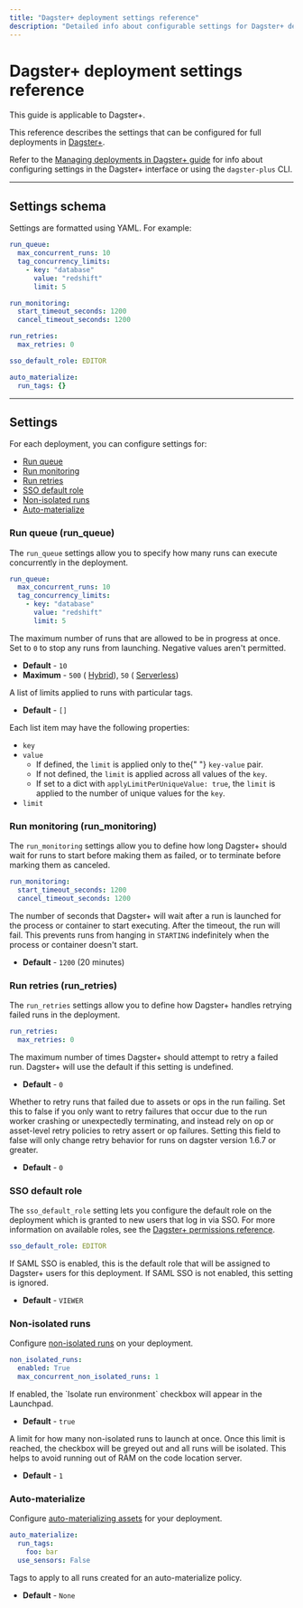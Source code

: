 ```yaml
---
title: "Dagster+ deployment settings reference"
description: "Detailed info about configurable settings for Dagster+ deployments."
---
```


# Dagster+ deployment settings reference

<Note>This guide is applicable to Dagster+.</Note>

This reference describes the settings that can be configured for full deployments in [Dagster+](/dagster-plus).

Refer to the [Managing deployments in Dagster+ guide](/dagster-plus/managing-deployments/managing-deployments#configuring-deployment-settings) for info about configuring settings in the Dagster+ interface or using the `dagster-plus` CLI.

---

## Settings schema

Settings are formatted using YAML. For example:

```yaml
run_queue:
  max_concurrent_runs: 10
  tag_concurrency_limits:
    - key: "database"
      value: "redshift"
      limit: 5

run_monitoring:
  start_timeout_seconds: 1200
  cancel_timeout_seconds: 1200

run_retries:
  max_retries: 0

sso_default_role: EDITOR

auto_materialize:
  run_tags: {}
```

---

## Settings

For each deployment, you can configure settings for:

- [Run queue](#run-queue-run_queue)
- [Run monitoring](#run-monitoring-run_monitoring)
- [Run retries](#run-retries-run_retries)
- [SSO default role](#sso-default-role)
- [Non-isolated runs](#non-isolated-runs)
- [Auto-materialize](#auto-materialize)

### Run queue (run_queue)

The `run_queue` settings allow you to specify how many runs can execute concurrently in the deployment.

```yaml
run_queue:
  max_concurrent_runs: 10
  tag_concurrency_limits:
    - key: "database"
      value: "redshift"
      limit: 5
```

<ReferenceTable>
  <ReferenceTableItem propertyName="run_queue.max_concurrent_runs">
    The maximum number of runs that are allowed to be in progress at once. Set
    to <code>0</code> to stop any runs from launching. Negative values aren't
    permitted.
    <ul>
      <li>
        <strong>Default</strong> - <code>10</code>
      </li>
      <li>
        <strong>Maximum</strong> - <code>500</code> (
        <a href="/dagster-plus/deployment/hybrid">Hybrid</a>), <code>50</code> (
        <a href="/dagster-plus/deployment/serverless">Serverless</a>)
      </li>
    </ul>
  </ReferenceTableItem>
  <ReferenceTableItem propertyName="run_queue.tag_concurrency_limits">
    A list of limits applied to runs with particular tags.
    <ul>
      <li>
        <strong>Default</strong> - <code>[]</code>
      </li>
    </ul>
    Each list item may have the following properties:
    <ul>
      <li>
        <code>key</code>
      </li>
      <li>
        <code>value</code>
        <ul>
          <li>
            If defined, the <code>limit</code> is applied only to the{" "}
            <code>key-value</code> pair.
          </li>
          <li>
            If not defined, the <code>limit</code> is applied across all values
            of the
            <code>key</code>.
          </li>
          <li>
            If set to a dict with <code>applyLimitPerUniqueValue: true</code>,
            the <code>limit</code> is applied to the number of unique values for
            the <code>key</code>.
          </li>
        </ul>
      </li>
      <li>
        <code>limit</code>
      </li>
    </ul>
  </ReferenceTableItem>
</ReferenceTable>

### Run monitoring (run_monitoring)

The `run_monitoring` settings allow you to define how long Dagster+ should wait for runs to start before making them as failed, or to terminate before marking them as canceled.

```yaml
run_monitoring:
  start_timeout_seconds: 1200
  cancel_timeout_seconds: 1200
```

<ReferenceTable>
  <ReferenceTableItem propertyName="run_monitoring.start_timeout_seconds">
    The number of seconds that Dagster+ will wait after a run is launched for
    the process or container to start executing. After the timeout, the run will
    fail. This prevents runs from hanging in <code>STARTING</code> indefinitely
    when the process or container doesn't start.
    <ul>
      <li>
        <strong>Default</strong> - <code>1200</code> (20 minutes)
      </li>
    </ul>
  </ReferenceTableItem>
</ReferenceTable>

### Run retries (run_retries)

The `run_retries` settings allow you to define how Dagster+ handles retrying failed runs in the deployment.

```yaml
run_retries:
  max_retries: 0
```

<ReferenceTable>
  <ReferenceTableItem propertyName="run_retries.max_retries">
    The maximum number of times Dagster+ should attempt to retry a failed run.
    Dagster+ will use the default if this setting is undefined.
    <ul>
      <li>
        <strong>Default</strong> - <code>0</code>
      </li>
    </ul>
  </ReferenceTableItem>
  <ReferenceTableItem propertyName="run_retries.retry_on_asset_or_op_failure">
    Whether to retry runs that failed due to assets or ops in the run failing.
    Set this to false if you only want to retry failures that occur due to the
    run worker crashing or unexpectedly terminating, and instead rely on op or
    asset-level retry policies to retry assert or op failures. Setting this
    field to false will only change retry behavior for runs on dagster version
    1.6.7 or greater.
    <ul>
      <li>
        <strong>Default</strong> - <code>0</code>
      </li>
    </ul>
  </ReferenceTableItem>
</ReferenceTable>

### SSO default role

The `sso_default_role` setting lets you configure the default role on the deployment which is granted to new users that log in via SSO. For more information on available roles, see the [Dagster+ permissions reference](/dagster-plus/account/managing-users/managing-user-roles-permissions#user-permissions-reference).

```yaml
sso_default_role: EDITOR
```

<ReferenceTable>
  <ReferenceTableItem propertyName="sso_default_role">
    If SAML SSO is enabled, this is the default role that will be assigned to
    Dagster+ users for this deployment. If SAML SSO is not enabled, this setting
    is ignored.
    <ul>
      <li>
        <strong>Default</strong> - <code>VIEWER</code>
      </li>
    </ul>
  </ReferenceTableItem>
</ReferenceTable>

### Non-isolated runs

Configure [non-isolated runs](/dagster-plus/deployment/serverless) on your deployment.

```yaml
non_isolated_runs:
  enabled: True
  max_concurrent_non_isolated_runs: 1
```

<ReferenceTable>
  <ReferenceTableItem propertyName="enabled">
    If enabled, the `Isolate run environment` checkbox will appear in the
    Launchpad.
    <ul>
      <li>
        <strong>Default</strong> - <code>true</code>
      </li>
    </ul>
  </ReferenceTableItem>
  <ReferenceTableItem propertyName="max_concurrent_non_isolated_runs">
    A limit for how many non-isolated runs to launch at once. Once this limit is
    reached, the checkbox will be greyed out and all runs will be isolated. This
    helps to avoid running out of RAM on the code location server.
    <ul>
      <li>
        <strong>Default</strong> - <code>1</code>
      </li>
    </ul>
  </ReferenceTableItem>
</ReferenceTable>

### Auto-materialize

Configure [auto-materializing assets](/concepts/assets/asset-auto-execution) for your deployment.

```yaml
auto_materialize:
  run_tags:
    foo: bar
  use_sensors: False
```

<ReferenceTable>
  <ReferenceTableItem propertyName="run_tags">
    Tags to apply to all runs created for an auto-materialize policy.
    <ul>
      <li>
        <strong>Default</strong> - <code>None</code>
      </li>
    </ul>
  </ReferenceTableItem>
</ReferenceTable>

